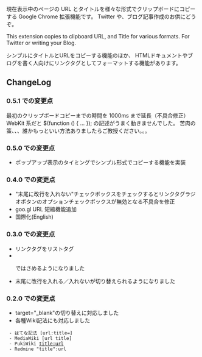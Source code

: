 現在表示中のページの URL とタイトルを様々な形式でクリップボードにコピーする Google Chrome 拡張機能です。
Twitter や、ブログ記事作成のお供にどうぞ。

This extension copies to clipboard URL, and Title for various formats. For Twitter or writing your Blog.

シンプルにタイトルとURLをコピーする機能のほか、
HTMLドキュメントやブログを書く人向けにリンクタグとしてフォーマットする機能があります。

== ChangeLog ==
=== 0.5.1 での変更点 ===
最初のクリップボードコピーまでの時間を 1000ms まで延長（不具合修正）
WebKit 系だと $(function () { ... }); の記述がうまく動きませんでした。
苦肉の策、、、誰かもっといい方法ありましたらご教授ください。。。

=== 0.5.0 での変更点 ===
* ポップアップ表示のタイミングでシンプル形式でコピーする機能を実装

=== 0.4.0 での変更点 ===
* "末尾に改行を入れない"チェックボックスをチェックするとリンクタグラジオボタンのオプションチェックボックスが無効となる不具合を修正
* goo.gl URL 短縮機能追加
* 国際化(English)

=== 0.3.0 での変更点 ===
* リンクタグをリストタグ <li></li> ではさめるようになりました
* 末尾に改行を入れる／入れないが切り替えられるようになりました

=== 0.2.0 での変更点 ===
* target="_blank"の切り替えに対応しました
* 各種Wiki記法にも対応しました
  - はてな記法 [url:title=]
  - MediaWiki [url title]
  - PukiWiki [[title:url]]
  - Redmine "title":url
